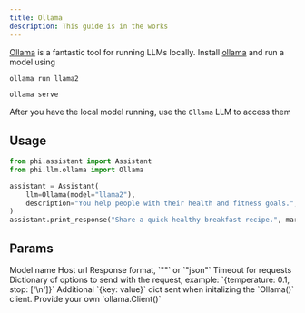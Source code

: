 ```yaml
---
title: Ollama
description: This guide is in the works
---
```


[Ollama](https://ollama.com) is a fantastic tool for running LLMs locally. Install [ollama](https://ollama.com) and run a model using

<CodeGroup>

```bash run model
ollama run llama2
```

```bash serve
ollama serve
```

</CodeGroup>

After you have the local model running, use the `Ollama` LLM to access them

## Usage

<CodeGroup>

```python assistant.py
from phi.assistant import Assistant
from phi.llm.ollama import Ollama

assistant = Assistant(
    llm=Ollama(model="llama2"),
    description="You help people with their health and fitness goals.",
)
assistant.print_response("Share a quick healthy breakfast recipe.", markdown=True)
```

</CodeGroup>

## Params

<ResponseField name="model" type="str">
  Model name
</ResponseField>
<ResponseField name="host" type="str">
  Host url
</ResponseField>
<ResponseField name="format" type="str" default="">
  Response format, `""` or `"json"`
</ResponseField>
<ResponseField name="timeout" type="Any" default="None">
  Timeout for requests
</ResponseField>
<ResponseField name="options" type="Dict[str, Any]" default="None">
  Dictionary of options to send with the request, example: `{temperature: 0.1, stop: ['\n']}`
</ResponseField>
<ResponseField name="keep_alive" type="Union[float, str]" default="None">
</ResponseField>
<ResponseField name="client_kwargs" type="Dict[str, Any]" default="None">
  Additional `{key: value}` dict sent when initalizing the `Ollama()` client.
</ResponseField>
<ResponseField name="ollama_client" type="ollama.Client()" default="None">
  Provide your own `ollama.Client()`
</ResponseField>

<Snippet file="message-us-discord.mdx" />
